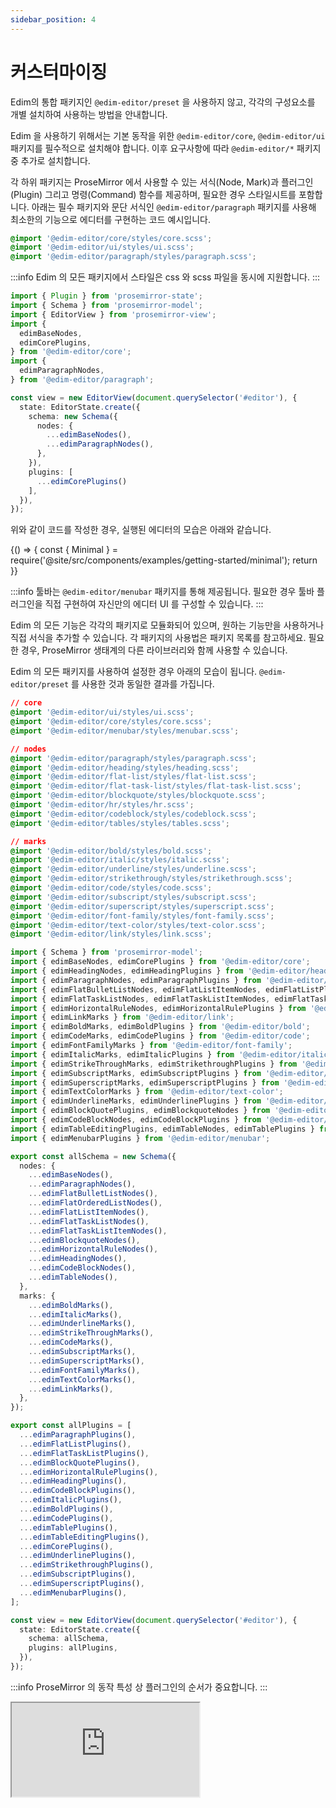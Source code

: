 ```yaml
---
sidebar_position: 4
---
```



# 커스터마이징

Edim의 통합 패키지인 `@edim-editor/preset` 을 사용하지 않고, 각각의 구성요소를 개별 설치하여 사용하는 방법을 안내합니다.

Edim 을 사용하기 위해서는 기본 동작을 위한 `@edim-editor/core`, `@edim-editor/ui` 패키지를 필수적으로 설치해야 합니다. 이후 요구사항에 따라 `@edim-editor/*` 패키지 중 추가로 설치합니다.

각 하위 패키지는 ProseMirror 에서 사용할 수 있는 서식(Node, Mark)과 플러그인(Plugin) 그리고 명령(Command) 함수를 제공하며, 필요한 경우 스타일시트를 포함합니다. 아래는 필수 패키지와 문단 서식인 `@edim-editor/paragraph` 패키지를 사용해 최소한의 기능으로 에디터를 구현하는 코드 예시입니다.

```css title="src/global.scss"
@import '@edim-editor/core/styles/core.scss';
@import '@edim-editor/ui/styles/ui.scss';
@import '@edim-editor/paragraph/styles/paragraph.scss';
```

:::info
Edim 의 모든 패키지에서 스타일은 css 와 scss 파일을 동시에 지원합니다.
:::

```typescript title="src/index.ts"
import { Plugin } from 'prosemirror-state';
import { Schema } from 'prosemirror-model';
import { EditorView } from 'prosemirror-view';
import {
  edimBaseNodes,
  edimCorePlugins,
} from '@edim-editor/core';
import {
  edimParagraphNodes,
} from '@edim-editor/paragraph';

const view = new EditorView(document.querySelector('#editor'), {
  state: EditorState.create({
    schema: new Schema({
      nodes: {
        ...edimBaseNodes(),
        ...edimParagraphNodes(),
      },
    }),
    plugins: [
      ...edimCorePlugins()
    ],
  }),
});
```

위와 같이 코드를 작성한 경우, 실행된 에디터의 모습은 아래와 같습니다.

<BrowserOnly>
  {() => {
    const { Minimal } = require('@site/src/components/examples/getting-started/minimal');
    return <Minimal />
  }}
</BrowserOnly>

:::info
툴바는 `@edim-editor/menubar` 패키지를 통해 제공됩니다. 필요한 경우 툴바 플러그인을 직접 구현하여 자신만의 에디터 UI 를 구성할 수 있습니다.
:::

Edim 의 모든 기능은 각각의 패키지로 모듈화되어 있으며, 원하는 기능만을 사용하거나 직접 서식을 추가할 수 있습니다. 각 패키지의 사용법은 패키지 목록를 참고하세요. 필요한 경우, ProseMirror 생태계의 다른 라이브러리와 함께 사용할 수 있습니다.

Edim 의 모든 패키지를 사용하여 설정한 경우 아래의 모습이 됩니다. `@edim-editor/preset` 를 사용한 것과 동일한 결과를 가집니다.

```css title="src/global.scss"
// core
@import '@edim-editor/ui/styles/ui.scss';
@import '@edim-editor/core/styles/core.scss';
@import '@edim-editor/menubar/styles/menubar.scss';

// nodes
@import '@edim-editor/paragraph/styles/paragraph.scss';
@import '@edim-editor/heading/styles/heading.scss';
@import '@edim-editor/flat-list/styles/flat-list.scss';
@import '@edim-editor/flat-task-list/styles/flat-task-list.scss';
@import '@edim-editor/blockquote/styles/blockquote.scss';
@import '@edim-editor/hr/styles/hr.scss';
@import '@edim-editor/codeblock/styles/codeblock.scss';
@import '@edim-editor/tables/styles/tables.scss';

// marks
@import '@edim-editor/bold/styles/bold.scss';
@import '@edim-editor/italic/styles/italic.scss';
@import '@edim-editor/underline/styles/underline.scss';
@import '@edim-editor/strikethrough/styles/strikethrough.scss';
@import '@edim-editor/code/styles/code.scss';
@import '@edim-editor/subscript/styles/subscript.scss';
@import '@edim-editor/superscript/styles/superscript.scss';
@import '@edim-editor/font-family/styles/font-family.scss';
@import '@edim-editor/text-color/styles/text-color.scss';
@import '@edim-editor/link/styles/link.scss';
```

```typescript title="src/index.ts"
import { Schema } from 'prosemirror-model';
import { edimBaseNodes, edimCorePlugins } from '@edim-editor/core';
import { edimHeadingNodes, edimHeadingPlugins } from '@edim-editor/heading';
import { edimParagraphNodes, edimParagraphPlugins } from '@edim-editor/paragraph';
import { edimFlatBulletListNodes, edimFlatListItemNodes, edimFlatListPlugins, edimFlatOrderedListNodes } from '@edim-editor/flat-list';
import { edimFlatTaskListNodes, edimFlatTaskListItemNodes, edimFlatTaskListPlugins } from '@edim-editor/flat-task-list';
import { edimHorizontalRuleNodes, edimHorizontalRulePlugins } from '@edim-editor/hr';
import { edimLinkMarks } from '@edim-editor/link';
import { edimBoldMarks, edimBoldPlugins } from '@edim-editor/bold';
import { edimCodeMarks, edimCodePlugins } from '@edim-editor/code';
import { edimFontFamilyMarks } from '@edim-editor/font-family';
import { edimItalicMarks, edimItalicPlugins } from '@edim-editor/italic';
import { edimStrikeThroughMarks, edimStrikethroughPlugins } from '@edim-editor/strikethrough';
import { edimSubscriptMarks, edimSubscriptPlugins } from '@edim-editor/subscript';
import { edimSuperscriptMarks, edimSuperscriptPlugins } from '@edim-editor/superscript';
import { edimTextColorMarks } from '@edim-editor/text-color';
import { edimUnderlineMarks, edimUnderlinePlugins } from '@edim-editor/underline';
import { edimBlockQuotePlugins, edimBlockquoteNodes } from '@edim-editor/blockquote';
import { edimCodeBlockNodes, edimCodeBlockPlugins } from '@edim-editor/codeblock';
import { edimTableEditingPlugins, edimTableNodes, edimTablePlugins } from '@edim-editor/tables';
import { edimMenubarPlugins } from '@edim-editor/menubar';

export const allSchema = new Schema({
  nodes: {
    ...edimBaseNodes(),
    ...edimParagraphNodes(),
    ...edimFlatBulletListNodes(),
    ...edimFlatOrderedListNodes(),
    ...edimFlatListItemNodes(),
    ...edimFlatTaskListNodes(),
    ...edimFlatTaskListItemNodes(),
    ...edimBlockquoteNodes(),
    ...edimHorizontalRuleNodes(),
    ...edimHeadingNodes(),
    ...edimCodeBlockNodes(),
    ...edimTableNodes(),
  },
  marks: {
    ...edimBoldMarks(),
    ...edimItalicMarks(),
    ...edimUnderlineMarks(),
    ...edimStrikeThroughMarks(),
    ...edimCodeMarks(),
    ...edimSubscriptMarks(),
    ...edimSuperscriptMarks(),
    ...edimFontFamilyMarks(),
    ...edimTextColorMarks(),
    ...edimLinkMarks(),
  },
});

export const allPlugins = [
  ...edimParagraphPlugins(),
  ...edimFlatListPlugins(),
  ...edimFlatTaskListPlugins(),
  ...edimBlockQuotePlugins(),
  ...edimHorizontalRulePlugins(),
  ...edimHeadingPlugins(),
  ...edimCodeBlockPlugins(),
  ...edimItalicPlugins(),
  ...edimBoldPlugins(),
  ...edimCodePlugins(),
  ...edimTablePlugins(),
  ...edimTableEditingPlugins(),
  ...edimCorePlugins(),
  ...edimUnderlinePlugins(),
  ...edimStrikethroughPlugins(),
  ...edimSubscriptPlugins(),
  ...edimSuperscriptPlugins(),
  ...edimMenubarPlugins(),
];

const view = new EditorView(document.querySelector('#editor'), {
  state: EditorState.create({
    schema: allSchema,
    plugins: allPlugins,
  }),
});
```

:::info
ProseMirror 의 동작 특성 상 플러그인의 순서가 중요합니다.
:::


<iframe className='stackblitz' src="https://stackblitz.com/edit/typescript-tm1j7h?ctl=1&embed=1"></iframe>